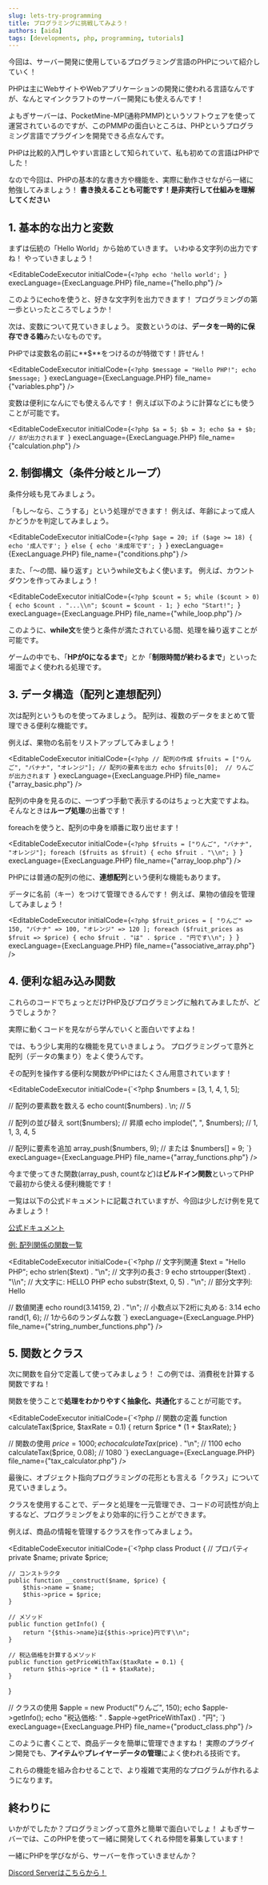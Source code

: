 ```yaml
---
slug: lets-try-programming
title: プログラミングに挑戦してみよう！
authors: [aida]
tags: [developments, php, programming, tutorials]
---
```



今回は、サーバー開発に使用しているプログラミング言語のPHPについて紹介していく！

PHPは主にWebサイトやWebアプリケーションの開発に使われる言語なんですが、なんとマインクラフトのサーバー開発にも使えるんです！

よもぎサーバーは、PocketMine-MP(通称PMMP)というソフトウェアを使って運営されているのですが、このPMMPの面白いところは、PHPというプログラミング言語でプラグインを開発できる点なんです。

PHPは比較的入門しやすい言語として知られていて、私も初めての言語はPHPでした！

なので今回は、PHPの基本的な書き方や機能を、実際に動作させながら一緒に勉強してみましょう！
**書き換えることも可能です！是非実行して仕組みを理解してください**

<!-- truncate -->

## 1. 基本的な出力と変数

まずは伝統の「Hello World」から始めていきます。
いわゆる文字列の出力ですね！
やっていきましょう！

<EditableCodeExecutor
    initialCode={`<?php
echo 'hello world';
`}
    execLanguage={ExecLanguage.PHP}
    file_name={"hello.php"}
/>

このようにechoを使うと、好きな文字列を出力できます！
プログラミングの第一歩といったところでしょうか！

次は、変数について見ていきましょう。
変数というのは、**データを一時的に保存できる箱**みたいなものです。

PHPでは変数名の前に**$**をつけるのが特徴です！許せん！

<EditableCodeExecutor
    initialCode={`<?php
$message = "Hello PHP!";
echo $message;
`}
    execLanguage={ExecLanguage.PHP}
    file_name={"variables.php"}
/>

変数は便利になんにでも使えるんです！
例えば以下のように計算などにも使うことが可能です。

<EditableCodeExecutor
    initialCode={`<?php
$a = 5;
$b = 3;
echo $a + $b;  // 8が出力されます
`}
    execLanguage={ExecLanguage.PHP}
    file_name={"calculation.php"}
/>

## 2. 制御構文（条件分岐とループ）

条件分岐も見てみましょう。

「もし〜なら、こうする」という処理ができます！
例えば、年齢によって成人かどうかを判定してみましょう。

<EditableCodeExecutor
    initialCode={`<?php
$age = 20;
if ($age >= 18) {
    echo '成人です';
} else {
    echo '未成年です';
}
`}
    execLanguage={ExecLanguage.PHP}
    file_name={"conditions.php"}
/>

また、「〜の間、繰り返す」というwhile文もよく使います。
例えば、カウントダウンを作ってみましょう！

<EditableCodeExecutor
    initialCode={`<?php
$count = 5;
while ($count > 0) {
    echo $count . "...\\n";
    $count = $count - 1;
}
echo "Start!";
`}
    execLanguage={ExecLanguage.PHP}
    file_name={"while_loop.php"}
/>

このように、**while文**を使うと条件が満たされている間、処理を繰り返すことが可能です。

ゲームの中でも、「**HPが0になるまで**」とか「**制限時間が終わるまで**」といった場面でよく使われる処理です。

## 3. データ構造（配列と連想配列）

次は配列というものを使ってみましょう。
配列は、複数のデータをまとめて管理できる便利な機能です。

例えば、果物の名前をリストアップしてみましょう！

<EditableCodeExecutor
    initialCode={`<?php
// 配列の作成
$fruits = ["りんご", "バナナ", "オレンジ"];
// 配列の要素を出力
echo $fruits[0];  // りんご が出力されます
`}
    execLanguage={ExecLanguage.PHP}
    file_name={"array_basic.php"}
/>

配列の中身を見るのに、一つずつ手動で表示するのはちょっと大変ですよね。
そんなときは**ループ処理**の出番です！

foreachを使うと、配列の中身を順番に取り出せます！

<EditableCodeExecutor
    initialCode={`<?php
$fruits = ["りんご", "バナナ", "オレンジ"];
foreach ($fruits as $fruit) {
    echo $fruit . "\\n";
}
`}
    execLanguage={ExecLanguage.PHP}
    file_name={"array_loop.php"}
/>

PHPには普通の配列の他に、**連想配列**という便利な機能もあります。

データに名前（キー）をつけて管理できるんです！
例えば、果物の値段を管理してみましょう！

<EditableCodeExecutor
    initialCode={`<?php
$fruit_prices = [
    "りんご" => 150,
    "バナナ" => 100,
    "オレンジ" => 120
];
foreach ($fruit_prices as $fruit => $price) {
    echo $fruit . "は" . $price . "円です\\n";
}
`}
    execLanguage={ExecLanguage.PHP}
    file_name={"associative_array.php"}
/>

## 4. 便利な組み込み関数

これらのコードでちょっとだけPHP及びプログラミングに触れてみましたが、どうでしょうか？

実際に動くコードを見ながら学んでいくと面白いですよね！

では、もう少し実用的な機能を見ていきましょう。
プログラミングって意外と配列（データの集まり）をよく使うんです。

その配列を操作する便利な関数がPHPにはたくさん用意されています！

<EditableCodeExecutor
    initialCode={`<?php
$numbers = [3, 1, 4, 1, 5];

// 配列の要素数を数える
echo count($numbers) . \\n; // 5

// 配列の並び替え
sort($numbers);  // 昇順
echo implode(", ", $numbers); // 1, 1, 3, 4, 5

// 配列に要素を追加
array_push($numbers, 9);
// または
$numbers[] = 9;
`}
    execLanguage={ExecLanguage.PHP}
    file_name={"array_functions.php"}
/>

今まで使ってきた関数(array_push, countなど)は**ビルドイン関数**といってPHPで最初から使える便利機能です！

一覧は以下の公式ドキュメントに記載されていますが、今回は少しだけ例を見てみましょう！

[公式ドキュメント](https://www.php.net/manual/ja/funcref.php)

[例: 配列関係の関数一覧](https://www.php.net/manual/ja/book.array.php)

<EditableCodeExecutor
    initialCode={`<?php
// 文字列関連
$text = "Hello PHP";
echo strlen($text) . "\\n";  // 文字列の長さ: 9
echo strtoupper($text) . "\\n";  // 大文字に: HELLO PHP
echo substr($text, 0, 5) . "\\n";  // 部分文字列: Hello

// 数値関連
echo round(3.14159, 2) . "\\n";  // 小数点以下2桁に丸める: 3.14
echo rand(1, 6);  // 1から6のランダムな数
`}
    execLanguage={ExecLanguage.PHP}
    file_name={"string_number_functions.php"}
/>

## 5. 関数とクラス

次に関数を自分で定義して使ってみましょう！
この例では、消費税を計算する関数ですね！

関数を使うことで**処理をわかりやすく抽象化、共通化**することが可能です。

<EditableCodeExecutor
    initialCode={`<?php
// 関数の定義
function calculateTax($price, $taxRate = 0.1) {
    return $price * (1 + $taxRate);
}

// 関数の使用
$price = 1000;
echo calculateTax($price) . "\\n";  // 1100
echo calculateTax($price, 0.08);  // 1080
`}
    execLanguage={ExecLanguage.PHP}
    file_name={"tax_calculator.php"}
/>

最後に、オブジェクト指向プログラミングの花形とも言える「クラス」について見ていきましょう。

クラスを使用することで、データと処理を一元管理でき、コードの可読性が向上するなど、プログラミングをより効率的に行うことができます。

例えば、商品の情報を管理するクラスを作ってみましょう。

<EditableCodeExecutor
    initialCode={`<?php
class Product {
    // プロパティ
    private $name;
    private $price;

    // コンストラクタ
    public function __construct($name, $price) {
        $this->name = $name;
        $this->price = $price;
    }

    // メソッド
    public function getInfo() {
        return "{$this->name}は{$this->price}円です\\n";
    }

    // 税込価格を計算するメソッド
    public function getPriceWithTax($taxRate = 0.1) {
        return $this->price * (1 + $taxRate);
    }
}

// クラスの使用
$apple = new Product("りんご", 150);
echo $apple->getInfo();
echo "税込価格: " . $apple->getPriceWithTax() . "円";
`}
    execLanguage={ExecLanguage.PHP}
    file_name={"product_class.php"}
/>

このように書くことで、商品データを簡単に管理できますね！
実際のプラグイン開発でも、**アイテム**や**プレイヤーデータの管理**によく使われる技術です。

これらの機能を組み合わせることで、より複雑で実用的なプログラムが作れるようになります。

## 終わりに

いかがでしたか？プログラミングって意外と簡単で面白いでしょ！
よもぎサーバーでは、このPHPを使って一緒に開発してくれる仲間を募集しています！

一緒にPHPを学びながら、サーバーを作っていきませんか？

[Discord Serverはこちらから！](https://discord.gg/twstSJnfyY)
